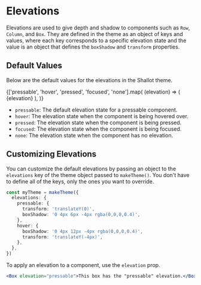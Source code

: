 
<Meta title="🎨 Theme / Elevations" />

# Elevations

Elevations are used to give depth and shadow to components such as `Row`, `Column`, and `Box`. They are defined in the theme as an object of keys and values, where each key corresponds to a specific elevation state and the value is an object that defines the `boxShadow` and `transform` properties.

## Default Values

Below are the default values for the elevations in the Shallot theme.

<Canvas>
  <ThemeProvider theme={makeTheme()}>
    <Column backgroundColor="Shading.125" radius="xl">
      <Row alignCenter unitsAround={4}>
        {['pressable', 'hover', 'pressed', 'focused', 'none'].map(
          (elevation) => (
            <Column
              key={elevation}
              elevation={elevation}
              backgroundColor="Shading.100"
              radius="lg"
              unitHeight={8}
              unitWidth={8}
              unitsAround={1}
              alignCenter
              alignMiddle
            >
              <Text fontSize="sm" typeface="Monospace" textColor="Shading.350">
                {elevation}
              </Text>
            </Column>
          ),
        )}
      </Row>
    </Column>
  </ThemeProvider>
</Canvas>

- `pressable`: The default elevation state for a pressable component.
- `hover`: The elevation state when the component is being hovered over.
- `pressed`: The elevation state when the component is being pressed.
- `focused`: The elevation state when the component is being focused.
- `none`: The elevation state when the component has no elevation.

## Customizing Elevations

You can customize the default elevations by passing an object to the `elevations` key of the theme object passed to `makeTheme()`. You don't have to define all of the keys, only the ones you want to override.

```ts
const myTheme = makeTheme({
  elevations: {
    pressable: {
      transform: 'translateY(0)',
      boxShadow: '0 4px 6px -4px rgba(0,0,0,0.4)',
    },
    hover: {
      boxShadow: '0 4px 12px -4px rgba(0,0,0,0.4)',
      transform: 'translateY(-4px)',
    },
  },
})
```

To apply an elevation to a component, use the `elevation` prop.

```jsx
<Box elevation="pressable">This box has the "pressable" elevation.</Box>
```
